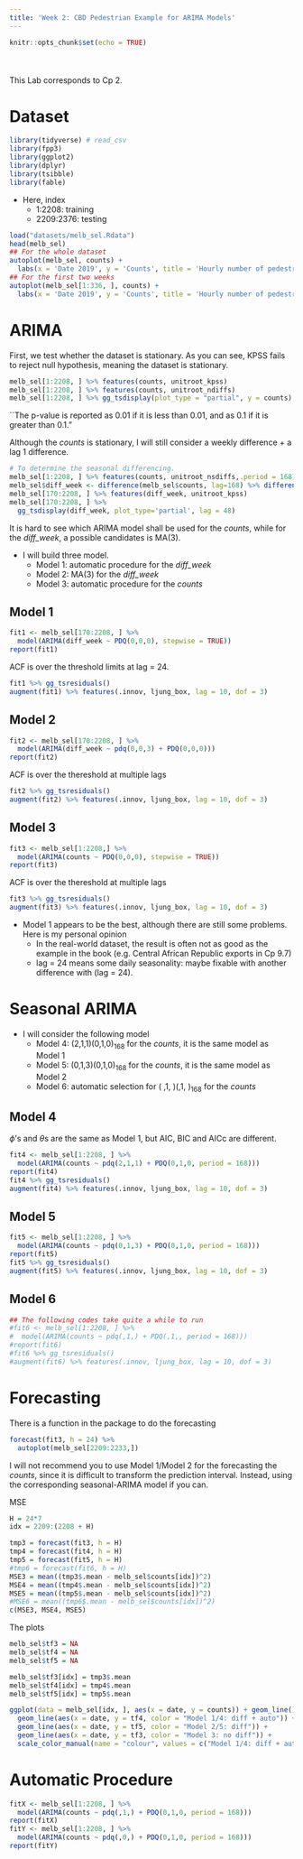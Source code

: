 ---
title: 'Week 2: CBD Pedestrian Example for ARIMA Models'
---

<div style="margin-bottom:50px;">
```{r setup, include=FALSE}
knitr::opts_chunk$set(echo = TRUE)
```

</div>


This Lab corresponds to Cp 2.


# Dataset

```{r, echo=TRUE, fig.width=8, fig.align="center", message = FALSE, warning = F}
library(tidyverse) # read_csv
library(fpp3)
library(ggplot2)
library(dplyr)
library(tsibble)
library(fable)
```

* Here, index 
  + 1:2208: training
  + 2209:2376: testing


```{r, echo=TRUE, fig.width=8, fig.align="center", results = 'hold'}
load("datasets/melb_sel.Rdata")
head(melb_sel)
## For the whole dataset
autoplot(melb_sel, counts) + 
  labs(x = 'Date 2019', y = 'Counts', title = 'Hourly number of pedestrians in Melbourne Central')
## For the first two weeks
autoplot(melb_sel[1:336, ], counts) + 
  labs(x = 'Date 2019', y = 'Counts', title = 'Hourly number of pedestrians in Melbourne Central')
```

# ARIMA

First, we test whether the dataset is stationary. As you can see, KPSS fails to reject null hypothesis, meaning the dataset is stationary. 
```{r, echo=TRUE, fig.width=8, fig.align="center"}
melb_sel[1:2208, ] %>% features(counts, unitroot_kpss)
melb_sel[1:2208, ] %>% features(counts, unitroot_ndiffs)
melb_sel[1:2208, ] %>% gg_tsdisplay(plot_type = "partial", y = counts)
```
``The p-value is reported as 0.01 if it is less than 0.01, and as 0.1 if it is greater than 0.1."



Although the *counts* is stationary, I will still consider a weekly difference + a lag 1 difference.

```{r, echo=TRUE, fig.width=8, fig.align="center"}
# To determine the seasonal differencing. 
melb_sel[1:2208, ] %>% features(counts, unitroot_nsdiffs,.period = 168)  # m = 168 for a week. Try a random number and see what happens
melb_sel$diff_week <- difference(melb_sel$counts, lag=168) %>% difference(lag = 1)
melb_sel[170:2208, ] %>% features(diff_week, unitroot_kpss)
melb_sel[170:2208, ] %>% 
  gg_tsdisplay(diff_week, plot_type='partial', lag = 48)
```

It is hard to see which ARIMA model shall be used for the *counts*, while for the *diff_week*, a possible candidates is MA(3).

* I will build three model.
  + Model 1: automatic procedure for the *diff_week*
  + Model 2: MA(3) for the *diff_week*
  + Model 3: automatic procedure for the *counts*


## Model 1 

```{r, echo=TRUE, fig.width=8, fig.align="center", results = 'hold'}
fit1 <- melb_sel[170:2208, ] %>%
  model(ARIMA(diff_week ~ PDQ(0,0,0), stepwise = TRUE))
report(fit1)
```

ACF is over the threshold limits at lag = 24.
```{r, echo=TRUE, fig.width=8, fig.align="center", results = 'hold'}
fit1 %>% gg_tsresiduals()
augment(fit1) %>% features(.innov, ljung_box, lag = 10, dof = 3)
```

## Model 2
```{r, echo=TRUE, fig.width=8, fig.align="center"}
fit2 <- melb_sel[170:2208, ] %>% 
  model(ARIMA(diff_week ~ pdq(0,0,3) + PDQ(0,0,0)))
report(fit2)
```

ACF is over the thereshold at multiple lags
```{r, echo=TRUE, fig.width=8, fig.align="center"}
fit2 %>% gg_tsresiduals()
augment(fit2) %>% features(.innov, ljung_box, lag = 10, dof = 3)
```

## Model 3

```{r, echo=TRUE, fig.width=8, fig.align="center"}
fit3 <- melb_sel[1:2208,] %>% 
  model(ARIMA(counts ~ PDQ(0,0,0), stepwise = TRUE))
report(fit3)
```

ACF is over the thereshold at multiple lags
```{r, echo=TRUE, fig.width=8, fig.align="center"}
fit3 %>% gg_tsresiduals()
augment(fit3) %>% features(.innov, ljung_box, lag = 10, dof = 3)
```
* Model 1 appears to be the best, although there are still some problems. Here is my personal opinion
  + In the real-world dataset, the result is often not as good as the example in the book (e.g. Central African Republic exports in Cp 9.7)
  + lag = 24 means some daily seasonality: maybe fixable with another difference with (lag = 24). 


# Seasonal ARIMA

* I will consider the following model
  + Model 4: (2,1,1)(0,1,0)$_{168}$ for the *counts*, it is the same model as Model 1
  + Model 5: (0,1,3)(0,1,0)$_{168}$ for the *counts*, it is the same model as Model 2
  + Model 6: automatic selection for ( ,1, )(,1, )$_{168}$ for the *counts*

## Model 4 
$\phi$'s and $\theta$s are the same as Model 1, but AIC, BIC and AICc are different. 
```{r, echo=TRUE, fig.width=8, fig.align="center"}
fit4 <- melb_sel[1:2208, ] %>% 
  model(ARIMA(counts ~ pdq(2,1,1) + PDQ(0,1,0, period = 168)))
report(fit4)
fit4 %>% gg_tsresiduals()
augment(fit4) %>% features(.innov, ljung_box, lag = 10, dof = 3)
```  

## Model 5 
```{r, echo=TRUE, fig.width=8, fig.align="center"}
fit5 <- melb_sel[1:2208, ] %>% 
  model(ARIMA(counts ~ pdq(0,1,3) + PDQ(0,1,0, period = 168)))
report(fit5)
fit5 %>% gg_tsresiduals()
augment(fit5) %>% features(.innov, ljung_box, lag = 10, dof = 3)
```  


## Model 6 
```{r, echo=TRUE, fig.align="center"}
## The following codes take quite a while to run
#fit6 <- melb_sel[1:2208, ] %>% 
#  model(ARIMA(counts ~ pdq(,1,) + PDQ(,1,, period = 168)))
#report(fit6)
#fit6 %>% gg_tsresiduals()
#augment(fit6) %>% features(.innov, ljung_box, lag = 10, dof = 3)
```  



# Forecasting

There is a function in the package to do the forecasting
```{r, echo=TRUE, fig.width=8, fig.align="center"}
forecast(fit3, h = 24) %>%
  autoplot(melb_sel[2209:2233,])
```  

I will not recommend you to use Model 1/Model 2 for the forecasting the *counts*, since it is difficult to transform the prediction interval. Instead, using the corresponding seasonal-ARIMA model if you can. 

MSE
```{r, echo=TRUE, fig.width=8, fig.align="center"}
H = 24*7
idx = 2209:(2208 + H)

tmp3 = forecast(fit3, h = H)
tmp4 = forecast(fit4, h = H)
tmp5 = forecast(fit5, h = H)
#tmp6 = forecast(fit6, h = H)
MSE3 = mean((tmp3$.mean - melb_sel$counts[idx])^2)
MSE4 = mean((tmp4$.mean - melb_sel$counts[idx])^2)
MSE5 = mean((tmp5$.mean - melb_sel$counts[idx])^2)
#MSE6 = mean((tmp6$.mean - melb_sel$counts[idx])^2)
c(MSE3, MSE4, MSE5)
```

The plots
```{r, echo=TRUE, fig.width=8, fig.align="center"}
melb_sel$tf3 = NA
melb_sel$tf4 = NA
melb_sel$tf5 = NA

melb_sel$tf3[idx] = tmp3$.mean
melb_sel$tf4[idx] = tmp4$.mean
melb_sel$tf5[idx] = tmp5$.mean

ggplot(data = melb_sel[idx, ], aes(x = date, y = counts)) + geom_line() +
  geom_line(aes(x = date, y = tf4, color = "Model 1/4: diff + auto")) + 
  geom_line(aes(x = date, y = tf5, color = "Model 2/5: diff")) + 
  geom_line(aes(x = date, y = tf3, color = "Model 3: no diff")) + 
  scale_color_manual(name = "colour", values = c("Model 1/4: diff + auto" = "red", "Model 2/5: diff" = "green", "Model 3: no diff" = "blue"))
```


# Automatic Procedure
```{r, echo=TRUE, fig.align="center"}
fitX <- melb_sel[1:2208, ] %>% 
  model(ARIMA(counts ~ pdq(,1,) + PDQ(0,1,0, period = 168)))
report(fitX)
fitY <- melb_sel[1:2208, ] %>% 
  model(ARIMA(counts ~ pdq(,0,) + PDQ(0,1,0, period = 168)))
report(fitY)
```



